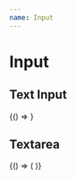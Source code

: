 ```yaml
---
name: Input
---
```




# Input

<PropsTable of={InputComponent} />

## Text Input

<Playground>
  <DoczWrapper>
    {() => <InputComponent inputType="input" value="Hello World!" onChange={console.log} />}
  </DoczWrapper>
</Playground>

## Textarea

<Playground>
  <DoczWrapper>
    {() => (
      <InputComponent
        inputType="textarea"
        value="I'm Zcash Electron Wallet"
        onChange={console.log}
        rows={10}
      />
    )}
  </DoczWrapper>
</Playground>
